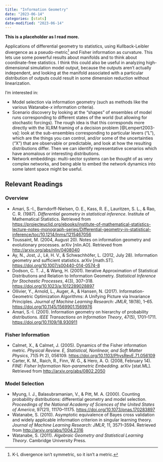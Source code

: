 ```yaml
---
title: "Information Geometry"
date: "2023-06-14"
categories: [stats]
date-modified: "2023-06-14"
---
```


**This is a placeholder as I read more.**

Applications of differential geometry to statistics, using Kullback-Leibler divergence as a pseudo-metric^[K-L divergence isn't symmetric, so it isn't a metric.] and Fisher information as curvature. This lets use some powerful results about manifolds and to think about coordinate-free statistics. I think this could also be useful in analyzing high-dimensional simulation model output, because the outputs aren't actually independent, and looking at the manifold associated with a particular distribution of outputs could result in some dimension reduction without linearization.

I'm interested in:

- Model selection via information geometry (such as methods like the various Watanabe-*x* information criteria).
- Scenario discovery by looking at the "shapes" of ensembles of model runs corresponding to different states of the world (but allowing for stochastic forcings). The rough idea is that this corresponds more directly with the XLRM framing of a decision problem [@Lempert2003-va]: look at the sub-ensembles corresponding to particular levers ("L"), which are the things you can control, and/or some of the uncertainties ("X") that are observable or predictable, and look at how the resulting distributions differ. Then we can identify representative scenarios which have anomalous or interesting distributions.
- Network embeddings: multi-sector systems can be thought of as very complex networks, and being able to embed the network dynamics into some latent space might be useful.

## Relevant Readings

### Overview

- Amari, S.-I., Barndorff-Nielsen, O. E., Kass, R. E., Lauritzen, S. L., & Rao, C. R. (1987). *Differential geometry in statistical inference*. Institute of Mathematical Statistics. Retrieved from <https://projecteuclid.org/ebooks/institute-of-mathematical-statistics-lecture-notes-monograph-series/Differential-geometry-in-statistical-inference/toc/10.1214/lnms/1215467056>
- Toussaint, M. (2004, August 20). Notes on information geometry and evolutionary processes. arXiv [nlin.AO]. Retrieved from <http://arxiv.org/abs/nlin/0408040>
- Ay, N., Jost, J., Lê, H. V., & Schwachhöfer, L. (2012, July 28). Information geometry and sufficient statistics. arXiv [math.ST]. <https://doi.org/10.1007/s00440-014-0574-8>
- Dodson, C. T. J., & Wang, H. (2001). Iterative Approximation of Statistical Distributions and Relation to Information Geometry. *Statistical Inference for Stochastic Processes*, 4(3), 307–318. <https://doi.org/10.1023/a:1012289028897>
- Ollivier, Y., Arnold, L., Auger, A., & Hansen, N. (2017). Information-Geometric Optimization Algorithms: A Unifying Picture via Invariance Principles. *Journal of Machine Learning Research: JMLR*, 18(18), 1–65. <https://doi.org/10.1145/1569901.1569976>
- Amari, S.-I. (2001). Information geometry on hierarchy of probability distributions. *IEEE Transactions on Information Theory*, 47(5), 1701–1711. <https://doi.org/10.1109/18.930911>


### Fisher Information

- Calmet, X., & Calmet, J. (2005). Dynamics of the Fisher information metric. *Physical Review. E, Statistical, Nonlinear, and Soft Matter Physics*, 71(5 Pt 2), 056109. <https://doi.org/10.1103/PhysRevE.71.056109>
- Carter, K. M., Raich, R., Finn, W. G., & Hero, A. O. (2008, February 14). *FINE: Fisher Information Non-parametric Embedding*. arXiv [stat.ML]. Retrieved from <http://arxiv.org/abs/0802.2050>

### Model Selection

- Myung, I. J., Balasubramanian, V., & Pitt, M. A. (2000). Counting probability distributions: differential geometry and model selection. *Proceedings of the National Academy of Sciences of the United States of America*, 97(21), 11170–11175. <https://doi.org/10.1073/pnas.170283897>
- Watanabe, S. (2010). Asymptotic equivalence of Bayes cross validation and widely applicable information criterion in singular learning theory. *Journal of Machine Learning Research: JMLR*, 11, 3571–3594. Retrieved from <http://arxiv.org/abs/1004.2316>
- Watanabe, S. (2011). *Algebraic Geometry and Statistical Learning Theory*. Cambridge University Press.